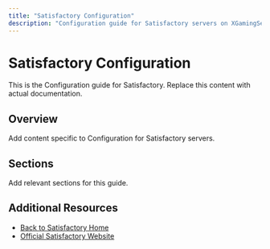 ```yaml
---
title: "Satisfactory Configuration"
description: "Configuration guide for Satisfactory servers on XGamingServer"
---
```


# Satisfactory Configuration

This is the Configuration guide for Satisfactory. Replace this content with actual documentation.

## Overview

Add content specific to Configuration for Satisfactory servers.

## Sections

Add relevant sections for this guide.

## Additional Resources

- [Back to Satisfactory Home](./index)
- [Official Satisfactory Website](https://example.com)
